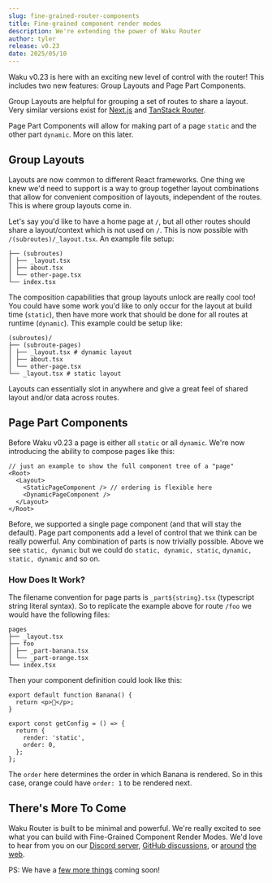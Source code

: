 ```yaml
---
slug: fine-grained-router-components
title: Fine-grained component render modes
description: We're extending the power of Waku Router
author: tyler
release: v0.23
date: 2025/05/10
---
```


Waku v0.23 is here with an exciting new level of control with the router! This includes two new features: Group Layouts and Page Part Components.

Group Layouts are helpful for grouping a set of routes to share a layout. Very similar versions exist for [Next.js](https://nextjs.org/docs/app/building-your-application/routing/route-groups) and [TanStack Router](https://tanstack.com/router/latest/docs/framework/solid/routing/routing-concepts#pathless-route-group-directories).

Page Part Components will allow for making part of a page `static` and the other part `dynamic`. More on this later.

## Group Layouts

Layouts are now common to different React frameworks. One thing we knew we'd need to support is a way to group together layout combinations that allow for convenient composition of layouts, independent of the routes. This is where group layouts come in.

Let's say you'd like to have a home page at `/`, but all other routes should share a layout/context which is not used on `/`. This is now possible with `/(subroutes)/_layout.tsx`. An example file setup:

```
├── (subroutes)
│ ├── _layout.tsx
│ ├── about.tsx
│ └── other-page.tsx
└── index.tsx
```

The composition capabilities that group layouts unlock are really cool too! You could have some work you'd like to only occur for the layout at build time (`static`), then have more work that should be done for all routes at runtime (`dynamic`). This example could be setup like:

```
(subroutes)/
├── (subroute-pages)
│ ├── _layout.tsx # dynamic layout
│ ├── about.tsx
│ └── other-page.tsx
└── _layout.tsx # static layout
```

Layouts can essentially slot in anywhere and give a great feel of shared layout and/or data across routes.

## Page Part Components

Before Waku v0.23 a page is either all `static` or all `dynamic`. We're now introducing the ability to compose pages like this:

```tsx
// just an example to show the full component tree of a "page"
<Root>
  <Layout>
    <StaticPageComponent /> // ordering is flexible here
    <DynamicPageComponent />
  </Layout>
</Root>
```

Before, we supported a single page component (and that will stay the default). Page part components add a level of control that we think can be really powerful. Any combination of parts is now trivially possible. Above we see `static, dynamic` but we could do `static, dynamic, static`, `dynamic, static, dynamic` and so on.

### How Does It Work?

The filename convention for page parts is `_part${string}.tsx` (typescript string literal syntax). So to replicate the example above for route `/foo` we would have the following files:

```
pages
├── _layout.tsx
├── foo
│ ├── _part-banana.tsx
│ └── _part-orange.tsx
└── index.tsx
```

Then your component definition could look like this:

```tsx
export default function Banana() {
  return <p>🍌</p>;
}

export const getConfig = () => {
  return {
    render: 'static',
    order: 0,
  };
};
```

The `order` here determines the order in which Banana is rendered. So in this case, orange could have `order: 1` to be rendered next.

## There's More To Come

Waku Router is built to be minimal and powerful. We're really excited to see what you can build with Fine-Grained Component Render Modes. We'd love to hear from you on our [Discord server](https://discord.gg/MrQdmzd), [GitHub discussions](https://github.com/wakujs/waku/discussions), or [around](https://x.com/wakujs) [the](https://bsky.app/profile/daishikato.com) [web](https://fosstodon.org/@daishi).

PS: We have a [few more things](https://github.com/wakujs/waku/issues/24) coming soon!
